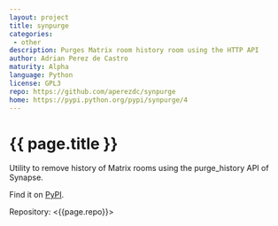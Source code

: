 ```yaml
---
layout: project
title: synpurge
categories: 
 - other
description: Purges Matrix room history room using the HTTP API
author: Adrian Perez de Castro
maturity: Alpha
language: Python
license: GPL3
repo: https://github.com/aperezdc/synpurge
home: https://pypi.python.org/pypi/synpurge/4
---
```


# {{ page.title }}
Utility to remove history of Matrix rooms using the purge_history API of Synapse.

Find it on [PyPI](https://pypi.python.org/pypi/synpurge/4).

Repository: <{{page.repo}}>
